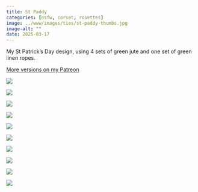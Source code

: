 ```yaml
---
title: St Paddy
categories: [nsfw, corset, rosettes]
image: ../www/images/ties/st-paddy-thumbs.jpg
image-alt: ""
date: 2025-03-17
---
```


My St Patrick's Day design, using 4 sets of green jute and one set of green linen ropes.

[More versions on my Patreon](https://www.patreon.com/posts/st-patricks-day-127205536?utm_medium=clipboard_copy&utm_source=copyLink&utm_campaign=postshare_creator&utm_content=join_link)

::: {layout-ncol=3}

![](../www/images/ties/st-paddy-thumbs.jpg)

![](../www/images/ties/st-paddy-cover.jpg)

![](../www/images/ties/st-paddy-front-2.jpg)

![](../www/images/ties/st-paddy-back.jpg)

![](../www/images/ties/st-paddy-front.jpg)

![](../www/images/ties/st-paddy-hands.jpg)

![](../www/images/ties/st-paddy-hips.jpg)

![](../www/images/ties/st-paddy-legs.jpg)

![](../www/images/ties/st-paddy-side.jpg)

![](../www/images/ties/st-paddy-waist.jpg)

:::
